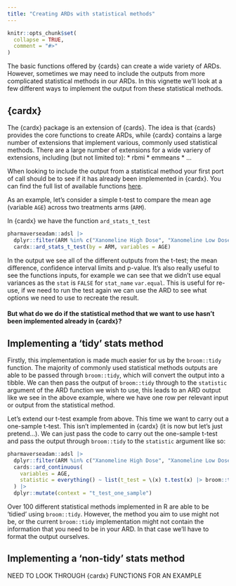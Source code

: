 ```yaml
---
title: "Creating ARDs with statistical methods"
---
```


```r
knitr::opts_chunk$set(
  collapse = TRUE,
  comment = "#>"
)
```

The basic functions offered by {cards} can create a wide variety of ARDs. However, sometimes we may need to include the outputs from more complicated statistical methods in our ARDs. In this vignette we'll look at a few different ways to implement the output from these statistical methods.

## {cardx}

The {cardx} package is an extension of {cards}. The idea is that {cards} provides the core functions to create ARDs, while {cardx} contains a large number of extensions that implement various, commonly used statistical methods. There are a large number of extensions for a wide variery of extensions, including (but not limited to):
* rbmi
* emmeans
* ...


When looking to include the output from a statistical method your first port of call should be to see if it has already been implemented in {cardx}. You can find the full list of available functions [here](https://insightsengineering.github.io/cardx/main/reference/index.html).


As an example, let's consider a simple t-test to compare the mean age (variable `AGE`) across two treatments arms (`ARM`).

In {cardx} we have the function `ard_stats_t_test`

```r
pharmaverseadam::adsl |>
  dplyr::filter(ARM %in% c("Xanomeline High Dose", "Xanomeline Low Dose")) |>
  cardx::ard_stats_t_test(by = ARM, variables = AGE)
```

In the output we see all of the different outputs from the t-test; the mean difference, confidence interval limits and p-value. It's also really useful to see the functions inputs, for example we can see that we didn't use equal variances as the `stat` is `FALSE` for `stat_name` `var.equal`. This is useful for re-use, if we need to run the test again we can use the ARD to see what options we need to use to recreate the result. 

#### But what do we do if the statistical method that we want to use hasn't been implemented already in {cardx}?

## Implementing a 'tidy' stats method

Firstly, this implementation is made much easier for us by the `broom::tidy` function. The majority of commonly used statistical methods outputs are able to be passed through `broom::tidy`, which will convert the output into a tibble. We can then pass the output of `broom::tidy` through to the `statistic` argument of the ARD function we wish to use, this leads to an ARD output like we see in the above example, where we have one row per relevant input or output from the statistical method.

Let's extend our t-test example from above. This time we want to carry out a one-sample t-test. This isn't implemented in {cardx} (it is now but let's just pretend...). We can just pass the code to carry out the one-sample t-test and pass the output through `broom::tidy` to the `statistic` argument like so:

```r
pharmaverseadam::adsl |> 
  dplyr::filter(ARM %in% c("Xanomeline High Dose", "Xanomeline Low Dose")) |>
  cards::ard_continuous(
    variables = AGE,
    statistic = everything() ~ list(t_test = \(x) t.test(x) |> broom::tidy())
  ) |> 
  dplyr::mutate(context = "t_test_one_sample")
```

Over 100 different statistical methods implemented in R are able to be 'tidied' using `broom::tidy`. However, the method you aim to use might not be, or the current `broom::tidy` implementation might not contain the information that you need to be in your ARD. In that case we'll have to format the output ourselves.

## Implementing a 'non-tidy' stats method


NEED TO LOOK THROUGH {cardx} FUNCTIONS FOR AN EXAMPLE
